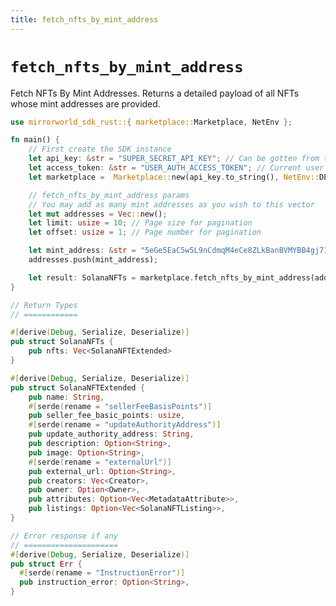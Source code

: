 ```yaml
---
title: fetch_nfts_by_mint_address
---
```


# `fetch_nfts_by_mint_address`
Fetch NFTs By Mint Addresses. Returns a detailed payload of all NFTs whose mint addresses
are provided.

```rust
use mirrorworld_sdk_rust::{ marketplace::Marketplace, NetEnv };

fn main() {
    // First create the SDK instance
    let api_key: &str = "SUPER_SECRET_API_KEY"; // Can be gotten from the developer dashboard
    let access_token: &str = "USER_AUTH_ACCESS_TOKEN"; // Current user's auth token
    let marketplace =  Marketplace::new(api_key.to_string(), NetEnv::DEVNET, access_token.to_string());

    // fetch_nfts_by_mint_address params
    // You may add as many mint addresses as you wish to this vector
    let mut addresses = Vec::new();
    let limit: usize = 10; // Page size for pagination
    let offset: usize = 1; // Page number for pagination

    let mint_address: &str = "5eGe5EaC5w5L9nCdmqM4eCe8ZLkBanBVMYBB4gj71qg";
    addresses.push(mint_address);

    let result: SolanaNFTs = marketplace.fetch_nfts_by_mint_address(addresses, limit, offset).await.unwrap();
}

// Return Types
// ============

#[derive(Debug, Serialize, Deserialize)]
pub struct SolanaNFTs {
    pub nfts: Vec<SolanaNFTExtended>
}

#[derive(Debug, Serialize, Deserialize)]
pub struct SolanaNFTExtended {
    pub name: String,
    #[serde(rename = "sellerFeeBasisPoints")]
    pub seller_fee_basic_points: usize,
    #[serde(rename = "updateAuthorityAddress")]
    pub update_authority_address: String,
    pub description: Option<String>,
    pub image: Option<String>,
    #[serde(rename = "externalUrl")]
    pub external_url: Option<String>,
    pub creators: Vec<Creator>,
    pub owner: Option<Owner>,
    pub attributes: Option<Vec<MetadataAttribute>>,
    pub listings: Option<Vec<SolanaNFTListing>>,
}

// Error response if any
// =====================
#[derive(Debug, Serialize, Deserialize)]
pub struct Err {
  #[serde(rename = "InstructionError")]
  pub instruction_error: Option<String>,
}
```
